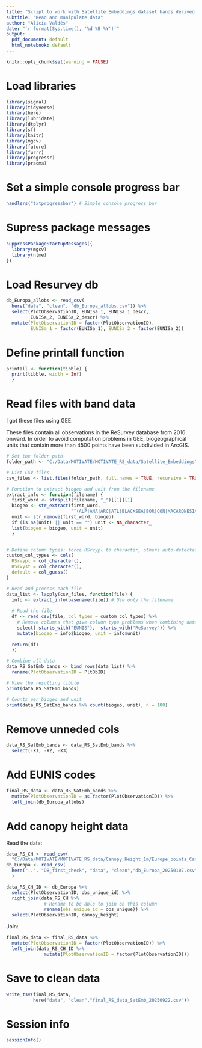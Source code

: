 ```yaml
---
title: "Script to work with Satellite Embeddings dataset bands derived from GEE"
subtitle: "Read and manipulate data"
author: "Alicia Valdés"
date: "`r format(Sys.time(), '%d %B %Y')`"
output:
  pdf_document: default
  html_notebook: default
---
```


```r
knitr::opts_chunk$set(warning = FALSE)
```

# Load libraries

```r
library(signal)
library(tidyverse)
library(here)
library(lubridate)
library(dtplyr)
library(sf)
library(knitr)
library(mgcv)
library(future)
library(furrr)
library(progressr)
library(pracma)
```

# Set a simple console progress bar

```r
handlers("txtprogressbar") # Simple console progress bar
```

# Supress package messages

```r
suppressPackageStartupMessages({
  library(mgcv)
  library(nlme)
})
```

# Load Resurvey db

```r
db_Europa_allobs <- read_csv(
  here("data", "clean", "db_Europa_allobs.csv")) %>%
  select(PlotObservationID, EUNISa_1, EUNISa_1_descr,
         EUNISa_2, EUNISa_2_descr) %>%
  mutate(PlotObservationID = factor(PlotObservationID),
         EUNISa_1 = factor(EUNISa_1), EUNISa_2 = factor(EUNISa_2))
```

# Define printall function

```r
printall <- function(tibble) {
  print(tibble, width = Inf)
  }
```

# Read files with band data

I got these files using GEE.

These files contain all observations in the ReSurvey database from 2016 onward. In order to avoid computation problems in GEE, biogeographical units that contain more than 4500 points have been subdivided in ArcGIS.

```r
# Set the folder path
folder_path <- "C:/Data/MOTIVATE/MOTIVATE_RS_data/Satellite_Embeddings"

# List CSV files
csv_files <- list.files(folder_path, full.names = TRUE, recursive = TRUE)

# Function to extract biogeo and unit from the filename
extract_info <- function(filename) {
  first_word <- strsplit(filename, "_")[[1]][1]
  biogeo <- str_extract(first_word,
                        "^(ALP|ANA|ARC|ATL|BLACKSEA|BOR|CON|MACARONESIA|MED|PANONIA|STEPPIC)")
  unit <- str_remove(first_word, biogeo)
  if (is.na(unit) || unit == "") unit <- NA_character_
  list(biogeo = biogeo, unit = unit)
  }


# Define column types: force RSrvypl to character, others auto-detected
custom_col_types <- cols(
  RSrvypl = col_character(),
  RSrvyst = col_character(),
  default = col_guess()
)

# Read and process each file
data_list <- lapply(csv_files, function(file) {
  info <- extract_info(basename(file)) # Use only the filename
  
  # Read the file
  df <- read_csv(file, col_types = custom_col_types) %>%
    # Remove columns that give column type problems when combining data
    select(-starts_with("EUNIS"), -starts_with("ReSurvey")) %>%
    mutate(biogeo = info$biogeo, unit = info$unit)
  
  return(df)
  })

# Combine all data
data_RS_SatEmb_bands <- bind_rows(data_list) %>%
  rename(PlotObservationID = PltObID)

# View the resulting tibble
print(data_RS_SatEmb_bands)

# Counts per biogeo and unit
print(data_RS_SatEmb_bands %>% count(biogeo, unit), n = 100)
```

# Remove unneded cols

```r
data_RS_SatEmb_bands <- data_RS_SatEmb_bands %>%
  select(-X1, -X2, -X3)
```

# Add EUNIS codes

```r
final_RS_data <- data_RS_SatEmb_bands %>% 
  mutate(PlotObservationID = as.factor(PlotObservationID)) %>%
  left_join(db_Europa_allobs)
```

# Add canopy height data

Read the data:

```r
data_RS_CH <- read_csv(
  "C:/Data/MOTIVATE/MOTIVATE_RS_data/Canopy_Height_1m/Europe_points_CanopyHeight_1m.csv")
db_Europa <- read_csv(
  here("..", "DB_first_check", "data", "clean","db_Europa_20250107.csv")
  )
```

```r
data_RS_CH_ID <- db_Europa %>%
  select(PlotObservationID, obs_unique_id) %>%
  right_join(data_RS_CH %>%
              # Rename to be able to join on this column
              rename(obs_unique_id = obs_unique)) %>%
  select(PlotObservationID, canopy_height)
```

Join:

```r
final_RS_data <- final_RS_data %>%
  mutate(PlotObservationID = factor(PlotObservationID)) %>%
  left_join(data_RS_CH_ID %>%
              mutate(PlotObservationID = factor(PlotObservationID)))
```

# Save to clean data

```r
write_tsv(final_RS_data,
          here("data", "clean","final_RS_data_SatEmb_20250922.csv"))
```

# Session info

```r
sessionInfo()
```

